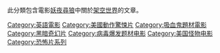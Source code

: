 此分類包含電影[[妖夜尋狼|妖夜尋狼]]中關於[[架空世界|架空世界]]的文章。

[[Category:英語電影|Category:英語電影]]
[[Category:美國動作驚悚片|Category:美國動作驚悚片]]
[[Category:吸血鬼題材電影|Category:吸血鬼題材電影]]
[[Category:黑暗奇幻片|Category:黑暗奇幻片]]
[[Category:病毒爆发题材电影|Category:病毒爆发题材电影]]
[[Category:美国怪物电影|Category:美国怪物电影]]
[[Category:恐怖片系列|Category:恐怖片系列]]